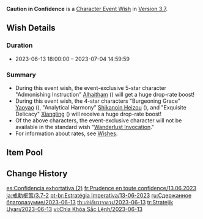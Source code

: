 {{Wish
|name              = Caution in Confidence 2023-06-13
|image             = Caution in Confidence 2023-06-13.png
|type              = Character Event
|duration          = event
|time_start        = 2023-06-13 18:00:00
|time_end          = 2023-07-04 14:59:59
|link              = https://genshin.hoyoverse.com/en/news/detail/111782
|preceding         = Tapestry of Golden Flames/2023-05-24
|preceding2        = Everbloom Violet/2023-05-24
|succeeding        = Born of Ocean Swell/2023-07-05
|succeeding2       = Sparkling Steps/2023-07-05
|alongside         = Leaves in the Wind/2023-06-13
|alongside2        = Epitome Invocation/2023-06-13
|previous          = Caution in Confidence/2023-01-18
|next              = Caution in Confidence/2024-06-05
}}
'''Caution in Confidence''' is a [[Character Event Wish]] in [[Version 3.7]].

==Wish Details==
===Duration===
* 2023-06-13 18:00:00 &ndash; 2023-07-04 14:59:59

===Summary===
* During this event wish, the event-exclusive 5-star character "Admonishing Instruction" [[Alhaitham]] ({{Dendro}}) will get a huge drop-rate boost!
* During this event wish, the 4-star characters "Burgeoning Grace" [[Yaoyao]] ({{Dendro}}), "Analytical Harmony" [[Shikanoin Heizou]] ({{Anemo}}), and "Exquisite Delicacy" [[Xiangling]] ({{Pyro}}) will receive a huge drop-rate boost!
* Of the above characters, the event-exclusive character will not be available in the standard wish "[[Wanderlust Invocation]]."
* For information about rates, see [[Wish]]es.

==Item Pool==
{{Wish Pool
|character_5_F = Alhaitham
|character_4_F = Shikanoin Heizou; Xiangling; Yaoyao
|character_5   = Dehya; Diluc; Jean; Keqing; Mona; Qiqi; Tighnari
|character_4   = Barbara; Beidou; Bennett; Candace; Chongyun; Collei; Diona; Dori; Faruzan; Fischl; Gorou; Kaveh; Kujou Sara; Kuki Shinobu; Layla; Mika; Ningguang; Noelle; Razor; Rosaria; Sayu; Sucrose; Thoma; Xingqiu; Xinyan; Yanfei; Yun Jin
|weapon_4      = Dragon's Bane; Eye of Perception; Favonius Codex; Favonius Greatsword; Favonius Lance; Favonius Sword; Favonius Warbow; Lion's Roar; Rainslasher; Rust; Sacrificial Bow; Sacrificial Fragments; Sacrificial Greatsword; Sacrificial Sword; The Bell; The Flute; The Stringless; The Widsith
|weapon_3      = Black Tassel; Bloodtainted Greatsword; Cool Steel; Debate Club; Emerald Orb; Ferrous Shadow; Harbinger of Dawn; Magic Guide; Raven Bow; Sharpshooter's Oath; Skyrider Sword; Slingshot; Thrilling Tales of Dragon Slayers
}}

==Change History==
{{Change History|3.7}}

[[es:Confidencia exhortativa (2)]]
[[fr:Prudence en toute confidence/13.06.2023]]
[[ja:戒勅枢策/3.7-2]]
[[pt-br:Estratégia Imperativa/13-06-2023]]
[[ru:Сдержанное благоразумие/2023-06-13]]
[[th:เล่ห์ลับวาจาลวง/2023-06-13]]
[[tr:Stratejik Uyarı/2023-06-13]]
[[vi:Chìa Khóa Sắc Lệnh/2023-06-13]]